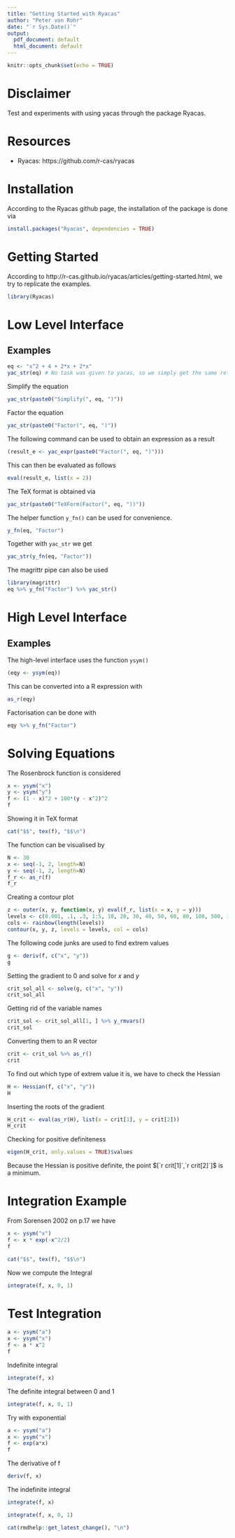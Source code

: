 ```yaml
---
title: "Getting Started with Ryacas"
author: "Peter von Rohr"
date: "`r Sys.Date()`"
output:
  pdf_document: default
  html_document: default
---
```


```r
knitr::opts_chunk$set(echo = TRUE)
```

# Disclaimer
Test and experiments with using yacas through the package Ryacas.


# Resources
* Ryacas: https://github.com/r-cas/ryacas


# Installation
According to the Ryacas github page, the installation of the package is done via

```r
install.packages("Ryacas", dependencies = TRUE)
```


# Getting Started
According to http://r-cas.github.io/ryacas/articles/getting-started.html, we try to replicate the examples. 

```r
library(Ryacas)
```


# Low Level Interface

## Examples

```r
eq <- "x^2 + 4 + 2*x + 2*x"
yac_str(eq) # No task was given to yacas, so we simply get the same returned
```

Simplify the equation

```r
yac_str(paste0("Simplify(", eq, ")"))
```

Factor the equation

```r
yac_str(paste0("Factor(", eq, ")"))
```

The following command can be used to obtain an expression as a result

```r
(result_e <- yac_expr(paste0("Factor(", eq, ")")))
```

This can then be evaluated as follows

```r
eval(result_e, list(x = 2))
```

The TeX format is obtained via

```r
yac_str(paste0("TeXForm(Factor(", eq, "))"))
```


The helper function `y_fn()` can be used for convenience.

```r
y_fn(eq, "Factor")
```

Together with `yac_str` we get

```r
yac_str(y_fn(eq, "Factor"))
```

The magrittr pipe can also be used

```r
library(magrittr)
eq %>% y_fn("Factor") %>% yac_str()
```


# High Level Interface

## Examples

The high-level interface uses the function `ysym()`

```r
(eqy <- ysym(eq))
```

This can be converted into a R expression with

```r
as_r(eqy)
```

Factorisation can be done with 

```r
eqy %>% y_fn("Factor")
```


# Solving Equations
The Rosenbrock function is considered

```r
x <- ysym("x")
y <- ysym("y")
f <- (1 - x)^2 + 100*(y - x^2)^2
f
```

Showing it in TeX format

```r
cat("$$", tex(f), "$$\n")
```

The function can be visualised by 

```r
N <- 30
x <- seq(-1, 2, length=N)
y <- seq(-1, 2, length=N)
f_r <- as_r(f)
f_r
```

Creating a contour plot

```r
z <- outer(x, y, function(x, y) eval(f_r, list(x = x, y = y)))
levels <- c(0.001, .1, .3, 1:5, 10, 20, 30, 40, 50, 60, 80, 100, 500, 1000)
cols <- rainbow(length(levels))
contour(x, y, z, levels = levels, col = cols)
```

The following code junks are used to find extrem values

```r
g <- deriv(f, c("x", "y"))
g
```

Setting the gradient to $0$ and solve for $x$ and $y$ 

```r
crit_sol_all <- solve(g, c("x", "y"))
crit_sol_all
```

Getting rid of the variable names

```r
crit_sol <- crit_sol_all[1, ] %>% y_rmvars()
crit_sol
```

Converting them to an R vector

```r
crit <- crit_sol %>% as_r()
crit
```

To find out which type of extrem value it is, we have to check the Hessian

```r
H <- Hessian(f, c("x", "y"))
H
```

Inserting the roots of the gradient

```r
H_crit <- eval(as_r(H), list(x = crit[1], y = crit[2]))
H_crit
```

Checking for positive definiteness

```r
eigen(H_crit, only.values = TRUE)$values
```

Because the Hessian is positive definite, the point $[`r crit[1]`,`r crit[2]`]$ is a minimum.


# Integration Example
From Sorensen 2002 on p.17 we have

```r
x <- ysym("x")
f <- x * exp(-x^2/2)
f
```

```r
cat("$$", tex(f), "$$\n")
```

Now we compute the Integral

```r
integrate(f, x, 0, 1)
```


# Test Integration

```r
a <- ysym("a")
x <- ysym("x")
f <- a * x^2
f

```

Indefinite integral

```r
integrate(f, x)
```

The definite integral between 0 and 1

```r
integrate(f, x, 0, 1)
```

Try with exponential

```r
a <- ysym("a")
x <- ysym("x")
f <- exp(a*x)
f
```

The derivative of f

```r
deriv(f, x)
```

The indefinite integral

```r
integrate(f, x)
```

```r
integrate(f, x, 0, 1)
```



```r
cat(rmdhelp::get_latest_change(), "\n")
```

